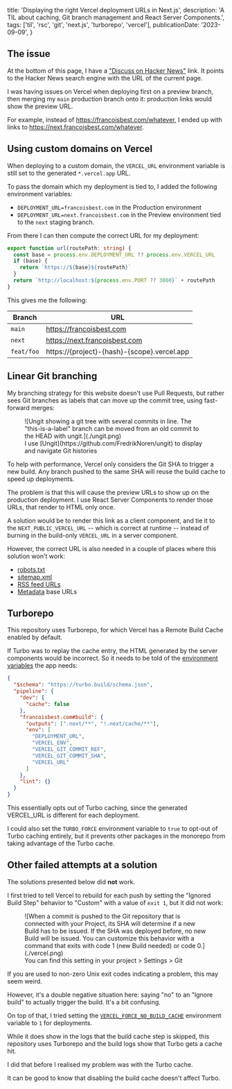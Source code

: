   title: 'Displaying the right Vercel deployment URLs in Next.js',
  description:
    'A TIL about caching, Git branch management and React Server Components.',
  tags: ['til', 'rsc', 'git', 'next.js', 'turborepo', 'vercel'],
  publicationDate: '2023-09-09',
}


## The issue

At the bottom of this page, I have a <a href={hnDiscussionUrl(resolve(import.meta.url))}>"Discuss on Hacker News"</a>
link. It points to the Hacker News search engine with the URL of the current
page.

I was having issues on Vercel when deploying first on a preview branch, then
merging my `main` production branch onto it: production links would show the preview URL.

For example, instead of https://francoisbest.com/whatever, I ended up with links
to https://next.francoisbest.com/whatever.

## Using custom domains on Vercel

When deploying to a custom domain, the `VERCEL_URL` environment variable is
still set to the generated `*.vercel.app` URL.

To pass the domain which my deployment is tied to, I added the following environment variables:

- `DEPLOYMENT_URL=francoisbest.com` in the Production environment
- `DEPLOYMENT_URL=next.francoisbest.com` in the Preview environment tied to the `next` staging branch.

From there I can then compute the correct URL for my deployment:

```ts
export function url(routePath: string) {
  const base = process.env.DEPLOYMENT_URL ?? process.env.VERCEL_URL
  if (base) {
    return `https://${base}${routePath}`
  }
  return `http://localhost:${process.env.PORT ?? 3000}` + routePath
}
```

This gives me the following:

| Branch     | URL                                               |
| ---------- | ------------------------------------------------- |
| `main`     | https://francoisbest.com                          |
| `next`     | https://next.francoisbest.com                     |
| `feat/foo` | https://\{project\}-\{hash\}-\{scope\}.vercel.app |

## Linear Git branching

My branching strategy for this website doesn't use Pull Requests, but rather
sees Git branches as labels that can move up the commit tree, using fast-forward merges:

<figure>
  ![Ungit showing a git tree with several commits in line. The "this-is-a-label"
  branch can be moved from an old commit to the HEAD with ungit.](./ungit.png)
  <figcaption className="text-center">
    I use [Ungit](https://github.com/FredrikNoren/ungit) to display and navigate
    Git histories
  </figcaption>
</figure>

To help with performance, Vercel only considers the Git SHA to trigger a new build.
Any branch pushed to the same SHA will reuse the build cache to speed up deployments.

The problem is that this will cause the preview URLs to show up on the production deployment.
I use React Server Components to render those URLs, that render to HTML only once.

A solution would be to render this link as a client component,
and tie it to the `NEXT_PUBLIC_VERCEL_URL` -- which is correct at runtime --
instead of burning in the build-only `VERCEL_URL` in a server component.

However, the correct URL is also needed in a couple of places where this solution won't work:

- [robots.txt](/robots.txt)
- [sitemap.xml](/sitemap.xml)
- [RSS feed URLs](/posts/feed/rss.xml)
- [Metadata](https://nextjs.org/docs/app/building-your-application/optimizing/metadata) base URLs

## Turborepo

This repository uses Turborepo, for which Vercel has a Remote Build Cache
enabled by default.

If Turbo was to replay the cache entry, the HTML generated by the server components
would be incorrect. So it needs to be told of the
[environment variables](https://turbo.build/repo/docs/core-concepts/caching/environment-variable-inputs)
the app needs:

```json {9-15} title="turbo.json"
{
  "$schema": "https://turbo.build/schema.json",
  "pipeline": {
    "dev": {
      "cache": false
    },
    "francoisbest.com#build": {
      "outputs": [".next/**", "!.next/cache/**"],
      "env": [
        "DEPLOYMENT_URL",
        "VERCEL_ENV",
        "VERCEL_GIT_COMMIT_REF",
        "VERCEL_GIT_COMMIT_SHA",
        "VERCEL_URL"
      ]
    },
    "lint": {}
  }
}
```

This essentially opts out of Turbo caching, since the generated VERCEL_URL is
different for each deployment.

I could also set the `TURBO_FORCE` environment variable to `true` to opt-out of
Turbo caching entirely, but it prevents other packages in the monorepo from
taking advantage of the Turbo cache.

## Other failed attempts at a solution

<Note status="warning">
  The solutions presented below did <strong>not</strong> work.
</Note>

I first tried to tell Vercel to rebuild for each push by setting the "Ignored Build Step"
behavior to "Custom" with a value of `exit 1`, but it did not work:

<figure>
  ![When a commit is pushed to the Git repository that is connected with your
  Project, its SHA will determine if a new Build has to be issued. If the SHA
  was deployed before, no new Build will be issued. You can customize this
  behavior with a command that exits with code 1 (new Build needed) or code
  0.](./vercel.png)
  <figcaption className="text-center">
    You can find this setting in your project > Settings > Git
  </figcaption>
</figure>

<Note>

If you are used to non-zero Unix exit codes indicating a problem, this may seem
weird.

However, it's a double negative situation here: saying "no" to an "Ignore build" to actually trigger the build.
It's a bit confusing.

</Note>

On top of that, I tried setting the [`VERCEL_FORCE_NO_BUILD_CACHE`](https://vercel.com/docs/deployments/troubleshoot-a-build#managing-build-cache)
environment variable to `1` for deployments.

While it does show in the logs that the build cache step is skipped, this repository uses Turborepo and the build logs show that Turbo gets a cache hit.

<Note status="info">
  I did that before I realised my problem was with the Turbo cache.

It can be good to know that disabling the build cache doesn't affect Turbo.

</Note>
